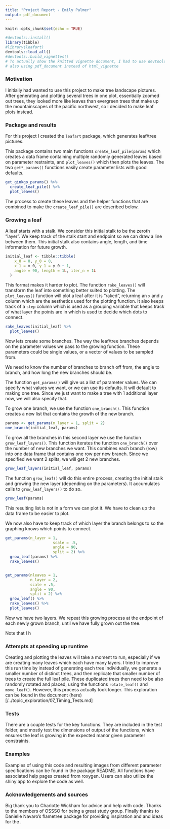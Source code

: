 ```yaml
---
title: "Project Report - Emily Palmer"
output: pdf_document
---
```


```r
knitr::opts_chunk$set(echo = TRUE)

#devtools::install()
library(tibble)
#library(leafart) 
devtools::load_all()
#devtools::build_vignettes()
# To actually show the knitted vignette document, I had to use devtools::build_vignettes() and then remove the doc file from the .gitignore. 
# also using pdf_document instead of html_vignette
```


### Motivation 

I initially had wanted to use this project to make tree landscape pictures. After generating and plotting several trees in one plot, essentially zoomed out trees, they looked more like leaves than evergreen trees that make up the mountainscapes of the pacific northwest, so I decided to make leaf plots instead. 

### Package and results 


For this project I created the `leafart` package, which generates leaf/tree pictures. 

This package contains two main functions `create_leaf_pile(param)` which creates a data frame containing multiple randomly generated leaves based on parameter restraints, and `plot_leaves()` which then plots the leaves. The two `get*_params()` functions easily create parameter lists with good defaults. 


```r
get_ginkgo_params() %>% 
  create_leaf_pile() %>% 
  plot_leaves()
```





The process to create these leaves and the helper functions that are combined to make the `create_leaf_pile()` are described below. 

### Growing a leaf 

A leaf starts with a stalk. We consider this initial stalk to be the zeroth "layer". We keep track of the stalk start and endpoint so we can draw a line between them. This initial stalk also contains angle, length, and time information for future growth. 


```r
initial_leaf <- tibble::tibble(
    x_0 = 0, y_0 = 0,
    x_1 = x_0, y_1 = y_0 + 1,
    angle = 90, length = 1L, iter_n = 1L
  )
```


This format makes it harder to plot. The function `rake_leaves()` will transform the leaf into something better suited to plotting. The `plot_leaves()` function will plot a leaf after it is "raked", returning an `x` and `y` column which are the aesthetics used for the plotting function. It also keeps track of a `step` column which is used as a grouping variable that keeps track of what layer the points are in which is used to decide which dots to connect.


```r
rake_leaves(initial_leaf) %>% 
  plot_leaves()
```


Now lets create some branches. The way the leaf/tree branches depends on the parameter values we pass to the growing function. These parameters could be single values, or a vector of values to be sampled from. 

We need to know the number of branches to branch off from, the angle to branch, and how long the new branches should be. 

The function `get_params()` will give us a list of parameter values. We can specify what values we want, or we can use its defaults. It will default to making one tree. Since we just want to make a tree with 1 additional layer now, we will also specify that.

To grow one branch, we use the function `one_branch()`. This function creates a new list that contains the growth of the new branch. 

```r
params <- get_params(n_layer = 1, split = 2)
one_branch(initial_leaf, params)
```

To grow all the branches in this second layer we use the function `grow_leaf_layers()`. This function iterates the function `one_branch()` over the number of new branches we want. This combines each branch (row) into one data frame that contains one row per new branch. Since we specified we want 2 splits, we will get 2 new branches.

```r
grow_leaf_layers(initial_leaf, params)
```

The function `grow_leaf()` will do this entire process, creating the initial stalk and growing the new layer (depending on the parameters). It accumulates calls to `grow_leaf_layers()` to do so.

```r
grow_leaf(params)
```


This resulting list is not in a form we can plot it. We have to clean up the data frame to be easier to plot. 

We now also have to keep track of which layer the branch belongs to so the graphing knows which points to connect. 

```r
get_params(n_layer = 1,
                     scale = .5,
                     angle = 90,
                     split = 2) %>% 
  grow_leaf(params) %>% 
  rake_leaves()


get_params(nleaves = 1,
           n_layer = 2,
           scale = .5,
           angle = 90,
           split = 2) %>% 
  grow_leaf() %>% 
  rake_leaves() %>% 
  plot_leaves()
```


Now we have two layers. We repeat this growing process at the endpoint of each newly grown branch, until we have fully grown out the tree. 

Note that I h



### Attempts at speeding up runtime 

Creating and plotting the leaves will take a moment to run, especially if we are creating many leaves which each have many layers. I tried to improve this run time by instead of generating each tree individually, we generate a smaller number of distinct trees, and then replicate that smaller number of trees to create the full leaf pile. These duplicated trees then need to be also randomly rotated and placed, using the functions `rotate_leaf()` and `move_leaf()`. However, this process actually took longer. This exploration can be found in the document (here)[/../topic_exploration/07_Timing_Tests.md]

### Tests 

There are a couple tests for the key functions. They are included in the test folder, and mostly test the dimensions of output of the functions, which ensures the leaf is growing in the expected manor given parameter constraints. 

### Examples 

Examples of using this code and resulting images from different parameter specifications can be found in the package README. All functions have associated help pages created from roxygen. Users can also utilize the shiny app to explore the code as well. 

### Acknowledgements and sources 

Big thank you to Charlotte Wickham for advice and help with code. Thanks to the members of OSSSO for being a great study group. Finally thanks to Danielle Navaro's flametree package for providing inspiration and and ideas for the . 
